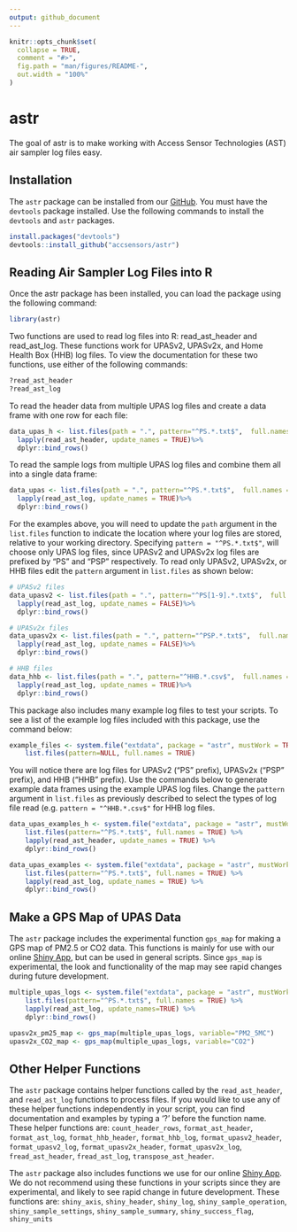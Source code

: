 ```yaml
---
output: github_document
---
```


<!-- README.md is generated from README.Rmd. Please edit that file -->

```r
knitr::opts_chunk$set(
  collapse = TRUE,
  comment = "#>",
  fig.path = "man/figures/README-",
  out.width = "100%"
)
```

# astr

<!-- badges: start -->
<!-- badges: end -->

The goal of astr is to make working with Access Sensor Technologies (AST) air sampler log files easy.

## Installation

The `astr` package can be installed from our [GitHub](https://github.com/accsensors/astr).
You must have the `devtools` package installed.
Use the following commands to install the `devtools` and `astr` packages.

``` r
install.packages("devtools")
devtools::install_github("accsensors/astr")
```
## Reading Air Sampler Log Files into R

Once the astr package has been installed, you can load the package using the following command:

```r
library(astr)
```

Two functions are used to read log files into R: read_ast_header and read_ast_log. 
These functions work for UPASv2, UPASv2x, and Home Health Box (HHB) log files.
To view the documentation for these two functions, use either of the following commands:
```r
?read_ast_header
?read_ast_log
```

To read the header data from multiple UPAS log files and create a data frame with one row for each file: 

```r
data_upas_h <- list.files(path = ".", pattern="^PS.*.txt$",  full.names = TRUE)%>%
  lapply(read_ast_header, update_names = TRUE)%>%
  dplyr::bind_rows()
```

To read the sample logs from multiple UPAS log files and combine them all into a single data frame: 

```r
data_upas <- list.files(path = ".", pattern="^PS.*.txt$",  full.names = TRUE)%>%
  lapply(read_ast_log, update_names = TRUE)%>%
  dplyr::bind_rows()
```

For the examples above, you will need to update the `path` argument in the `list.files` function to indicate the location where your log files are stored, relative to your working directory. Specifying `pattern = "^PS.*.txt$"`, will choose only UPAS log files, since UPASv2 and UPASv2x log files are prefixed by "PS" and "PSP" respectively. To read only UPASv2, UPASv2x, or HHB files edit the `pattern` argument in `list.files` as shown below:

```r
# UPASv2 files
data_upasv2 <- list.files(path = ".", pattern="^PS[1-9].*.txt$",  full.names = TRUE)%>%
  lapply(read_ast_log, update_names = FALSE)%>%
  dplyr::bind_rows()

# UPASv2x files
data_upasv2x <- list.files(path = ".", pattern="^PSP.*.txt$",  full.names = TRUE)%>%
  lapply(read_ast_log, update_names = FALSE)%>%
  dplyr::bind_rows()

# HHB files
data_hhb <- list.files(path = ".", pattern="^HHB.*.csv$",  full.names = TRUE)%>%
  lapply(read_ast_log, update_names = TRUE)%>%
  dplyr::bind_rows()
```

This package also includes many example log files to test your scripts. To see a list of the example log files included with this package, use the command below:

```r
example_files <- system.file("extdata", package = "astr", mustWork = TRUE) |>
    list.files(pattern=NULL, full.names = TRUE)
```

You will notice there are log files for UPASv2 ("PS" prefix), UPASv2x ("PSP" prefix), and HHB ("HHB" prefix). 
Use the commands below to generate example data frames using the example UPAS log files. Change the `pattern` argument in `list.files` as previously described to select the types of log file read (e.g. `pattern = "^HHB.*.csv$"` for HHB log files.

```r
data_upas_examples_h <- system.file("extdata", package = "astr", mustWork = TRUE) |>
    list.files(pattern="^PS.*.txt$", full.names = TRUE) %>%
    lapply(read_ast_header, update_names = TRUE) %>%
    dplyr::bind_rows()
```


```r
data_upas_examples <- system.file("extdata", package = "astr", mustWork = TRUE) |>
    list.files(pattern="^PS.*.txt$", full.names = TRUE) %>%
    lapply(read_ast_log, update_names = TRUE) %>%
    dplyr::bind_rows()
```


## Make a GPS Map of UPAS Data

The `astr` package includes the experimental function `gps_map` for making a GPS map of PM2.5 or CO2 data.
This functions is mainly for use with our online [Shiny App](https://accsensors.shinyapps.io/shinyAST/),
but can be used in general scripts. Since `gps_map` is experimental, the look and functionality of the map
may see rapid changes during future development. 

```r
multiple_upas_logs <- system.file("extdata", package = "astr", mustWork = TRUE) |>
    list.files(pattern="^PS.*.txt$", full.names = TRUE) %>%
    lapply(read_ast_log, update_names=TRUE) %>%
    dplyr::bind_rows()

upasv2x_pm25_map <- gps_map(multiple_upas_logs, variable="PM2_5MC")
upasv2x_CO2_map <- gps_map(multiple_upas_logs, variable="CO2")
```

## Other Helper Functions

The `astr` package contains helper functions called by the `read_ast_header`, and
`read_ast_log` functions to process files. If you would like to use any of these helper
functions independently in your script, you can find documentation and examples
by typing a '?' before the function name.
These helper functions are: `count_header_rows`, `format_ast_header`, `format_ast_log`,
`format_hhb_header`, `format_hhb_log`, `format_upasv2_header`, `format_upasv2_log`,
`format_upasv2x_header`, `format_upasv2x_log`, `fread_ast_header`, `fread_ast_log`,
`transpose_ast_header`.


The `astr` package also includes functions we use for our online [Shiny App](https://accsensors.shinyapps.io/shinyAST/).
We do not recommend using these functions in your scripts since they are experimental,
and likely to see rapid change in future development. 
These functions are: `shiny_axis`, `shiny_header`, `shiny_log`, `shiny_sample_operation`,
`shiny_sample_settings`, `shiny_sample_summary`, `shiny_success_flag`, `shiny_units`
